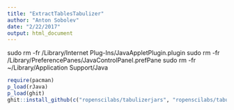```yaml
---
title: "ExtractTablesTabulizer"
author: "Anton Sobolev"
date: "2/22/2017"
output: html_document
---
```


sudo rm -fr /Library/Internet\ Plug-Ins/JavaAppletPlugin.plugin 
sudo rm -fr /Library/PreferencePanes/JavaControlPanel.prefPane 
sudo rm -fr ~/Library/Application\ Support/Java

```r
require(pacman)
p_load(rJava)
p_load(ghit)
ghit::install_github(c("ropenscilabs/tabulizerjars", "ropenscilabs/tabulizer"))
```

